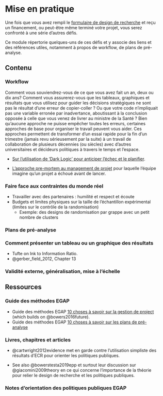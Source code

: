 # Mise en pratique {.tabset}

Une fois que vous avez rempli le [formulaire de design de recherche](research-design.html) et reçu un financement, ou peut-être même terminé votre projet, vous serez confronté à une série d'autres défis.

Ce module répertorie quelques-uns de ces défis et y associe des liens et des références utiles, notamment à propos de workflow, de plans de pré-analyse.

## Contenu

### Workflow

Comment vous souviendrez-vous de ce que vous avez fait un an, deux ou dix ans? Comment vous assurerez-vous que les tableaux, graphiques et résultats que vous utilisez pour guider les décisions stratégiques ne sont pas le résultat d'une erreur de copier-coller ? Ou que votre code n'impliquait pas une variable erronée par inadvertance, aboutissant à la conclusion opposée à celle que vous venez de livrer au ministre de la Santé ? Bien qu'aucune approche ne puisse empêcher toutes les erreurs, certaines approches de base pour organiser le travail peuvent vous aider. Ces approches permettent de transformer d'un essai rapide pour la fin d'un trimestre (jamais revu sérieusement par la suite) à un travail de collaboration de plusieurs décennies (ou siècles) avec d'autres universitaires et décideurs politiques à travers le temps et l'espace.

  - [Sur l'utilisation de 'Dark Logic' pour anticiper l'échec et le planifier](https://jech.bmj.com/content/jech/69/1/95.full.pdf).

  - [L'approche pre-mortem au management de projet](https://en.wikipedia.org/wiki/Pre-mortem) pour laquelle l'équipe imagine qu'un projet a échoué avant de lancer.

### Faire face aux contraintes du monde réel

 - Travailler avec des partenaires : humilité et respect et écoute
 - Budgets et limites physiques sur la taille de l'échantillon expérimental (limites sur le contrôle de la randomisation)
    - Exemple: des designs de randomisation par grappe avec un petit nombre de clusters

### Plans de pré-analyse

### Comment présenter un tableau ou un graphique des résultats

 - Tufte on Ink to Information Ratio.
 - @gerber_field_2012, Chapter 13

### Validité externe, généralisation, mise à l'échelle

## Ressources

### Guide des méthodes EGAP

  - Guide des méthodes EGAP [10 choses à savoir sur la gestion de project](https://egap.org/resource/10-things-to-know-about-project-workflow/) (which builds on @bowers2016future).
  - Guide des méthodes EGAP [10 choses à savoir sur les plans de pré-analyse](https://egap.org/resource/10-things-to-know-about-pre-analysis-plans/)

### Livres, chapitres et articles

  - @cartwright2012evidence met en garde contre l'utilisation simpliste des résultats d'ECR pour orienter les politiques publiques.

  - See also @bowerstesta2019epp et surtout leur discussion sur @giacomini2009theory en ce qui concerne l'importance de la théorie pour relier le design de recherche et les politiques publiques.

### Notes d'orientation des politiques publiques EGAP

